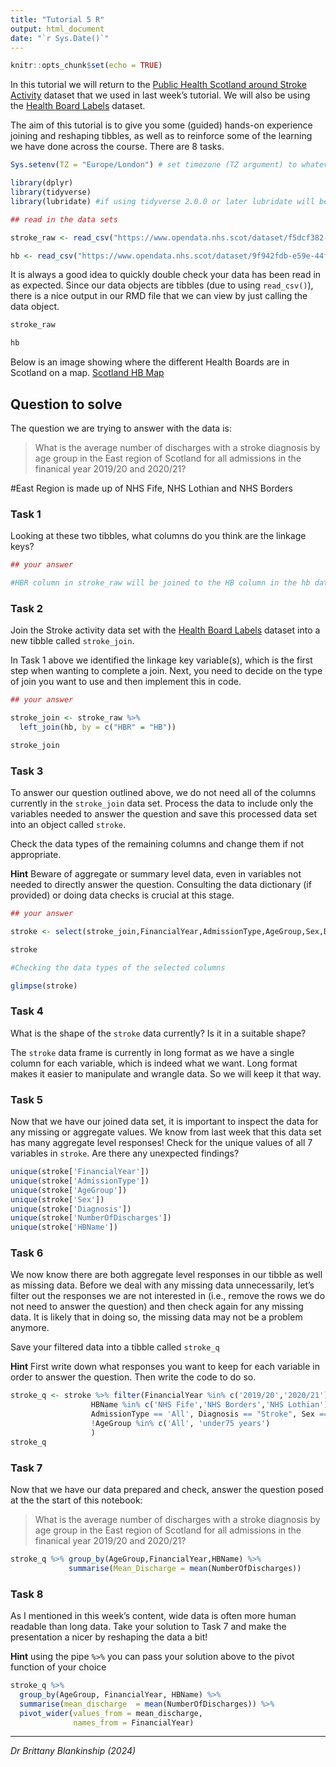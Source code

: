 ---
title: "Tutorial 5 R"
output: html_document
date: "`r Sys.Date()`"
---

```{r setup, include=FALSE}
knitr::opts_chunk$set(echo = TRUE)
```

In this tutorial we will return to the [Public Health Scotland around Stroke Activity](https://www.opendata.nhs.scot/dataset/scottish-stroke-statistics/resource/47656572-e196-40c8-83e8-08b0b223b2e6) dataset that we used in last week's tutorial. We will also be using the [Health Board Labels](https://www.opendata.nhs.scot/dataset/geography-codes-and-labels/resource/652ff726-e676-4a20-abda-435b98dd7bdc) dataset. 

The aim of this tutorial is to give you some (guided) hands-on experience joining and reshaping tibbles, as well as to reinforce some of the learning we have done across the course. There are 8 tasks. 


```{r library, message = FALSE, warning = FALSE}
Sys.setenv(TZ = "Europe/London") # set timezone (TZ argument) to whatever timezone you may be in. The allows the to packages to work as intended

library(dplyr)
library(tidyverse)
library(lubridate) #if using tidyverse 2.0.0 or later lubridate will be loaded with the tidyverse 
```

```{r load-data}
## read in the data sets 

stroke_raw <- read_csv("https://www.opendata.nhs.scot/dataset/f5dcf382-e6ca-49f6-b807-4f9cc29555bc/resource/47656572-e196-40c8-83e8-08b0b223b2e6/download/stroke_activitybyhbr.csv")

hb <- read_csv("https://www.opendata.nhs.scot/dataset/9f942fdb-e59e-44f5-b534-d6e17229cc7b/resource/652ff726-e676-4a20-abda-435b98dd7bdc/download/hb14_hb19.csv")
```

It is always a good idea to quickly double check your data has been read in as expected. Since our data objects are tibbles (due to using `read_csv()`), there is a nice output in our RMD file that we can view by just calling the data object.

```{r view-data-1}
stroke_raw

```

```{r view-data-2}
hb

```

Below is an image showing where the different Health Boards are in Scotland on a map.
[Scotland HB Map](../figures/Map_of_Health_Boards.png)

## Question to solve 

The question we are trying to answer with the data is: 

> What is the average number of discharges with a stroke diagnosis by age group in the East region of Scotland for all admissions in the finanical year 2019/20 and 2020/21?

#East Region is made up of NHS Fife, NHS Lothian and NHS Borders


### Task 1

Looking at these two tibbles, what columns do you think are the linkage keys? 

```{r}
## your answer 

#HBR column in stroke_raw will be joined to the HB column in the hb dataset.

```


### Task 2 

Join the Stroke activity data set with the [Health Board Labels](https://www.opendata.nhs.scot/dataset/geography-codes-and-labels/resource/652ff726-e676-4a20-abda-435b98dd7bdc) dataset into a new tibble called `stroke_join`. 

In Task 1 above we identified the linkage key variable(s), which is the first step when wanting to complete a join. Next, you need to decide on the type of join you want to use and then implement this in code.

```{r}
## your answer 

stroke_join <- stroke_raw %>% 
  left_join(hb, by = c("HBR" = "HB"))

stroke_join

```


### Task 3

To answer our question outlined above, we do not need all of the columns currently in the `stroke_join` data set. Process the data to include only the variables needed to answer the question and save this processed data set into an object called `stroke`.

Check the data types of the remaining columns and change them if not appropriate. 

**Hint** Beware of aggregate or summary level data, even in variables not needed to directly answer the question. Consulting the data dictionary (if provided) or doing data checks is crucial at this stage. 

```{r}
## your answer 

stroke <- select(stroke_join,FinancialYear,AdmissionType,AgeGroup,Sex,Diagnosis,NumberOfDischarges,HBName)

stroke

```

```{r}
#Checking the data types of the selected columns

glimpse(stroke)

```

### Task 4

What is the shape of the `stroke` data currently? Is it in a suitable shape?


The `stroke` data frame is currently in long format as we have a single column for each variable, which is indeed what we want. Long format makes it easier to manipulate and wrangle data. So we will keep it that way.


### Task 5 

Now that we have our joined data set, it is important to inspect the data for any missing or aggregate values. We know from last week that this data set has many aggregate level responses! Check for the unique values of all 7 variables in `stroke`. Are there any unexpected findings? 

```{r}

unique(stroke['FinancialYear'])
unique(stroke['AdmissionType'])
unique(stroke['AgeGroup'])
unique(stroke['Sex'])
unique(stroke['Diagnosis'])
unique(stroke['NumberOfDischarges'])
unique(stroke['HBName'])


```


### Task 6

We now know there are both aggregate level responses in our tibble as well as missing data. Before we deal with any missing data unnecessarily, let's filter out the responses we are not interested in (i.e., remove the rows we do not need to answer the question) and then check again for any missing data. It is likely that in doing so, the missing data may not be a problem anymore. 

Save your filtered data into a tibble called `stroke_q`

**Hint** First write down what responses you want to keep for each variable in order to answer the question. Then write the code to do so. 

```{r}

stroke_q <- stroke %>% filter(FinancialYear %in% c('2019/20','2020/21'), 
                  HBName %in% c('NHS Fife','NHS Borders','NHS Lothian'),
                  AdmissionType == 'All', Diagnosis == "Stroke", Sex == "All",
                  !AgeGroup %in% c('All', 'under75 years') 
                  )
stroke_q

```


### Task 7 

Now that we have our data prepared and check, answer the question posed at the the start of this notebook:

> What is the average number of discharges with a stroke diagnosis by age group in the East region of Scotland for all admissions in the finanical year 2019/20 and 2020/21?


```{r}

stroke_q %>% group_by(AgeGroup,FinancialYear,HBName) %>%
             summarise(Mean_Discharge = mean(NumberOfDischarges))


```

### Task 8 

As I mentioned in this week's content, wide data is often more human readable than long data. Take your solution to Task 7 and make the presentation a nicer by reshaping the data a bit! 

**Hint** using the pipe `%>%` you can pass your solution above to the pivot function of your choice 

```{r}

stroke_q %>% 
  group_by(AgeGroup, FinancialYear, HBName) %>% 
  summarise(mean_discharge  = mean(NumberOfDischarges)) %>%
  pivot_wider(values_from = mean_discharge,
              names_from = FinancialYear)

```

---
*Dr Brittany Blankinship (2024)* 

